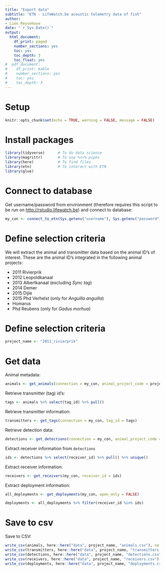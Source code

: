 ```yaml
---
title: "Export data"
subtitle: "ETN - LifeWatch.be acoustic telemetry data of fish"
author:
- Lien Reysehove
date: "`r Sys.Date()`"
output:
  html_document:
    df_print: paged
    number_sections: yes
    toc: yes
    toc_depth: 3
    toc_float: yes
#  pdf_document:
#    df_print: kable
#    number_sections: yes
#    toc: yes
#    toc_depth: 3
---
```


# Setup 

```r
knitr::opts_chunk$set(echo = TRUE, warning = FALSE, message = FALSE)
```

# Install packages

```r
library(tidyverse)      # To do data science
library(magrittr)       # To use %<>% pipes
library(here)           # To find files
library(etn)            # To interact with ETN
library(glue)
```

# Connect to database

Get username/password from environment (therefore requires this script to be run on <http://rstudio.lifewatch.be>) and connect to database:

```r
my_con <- connect_to_etn(Sys.getenv("username"), Sys.getenv("password"))
```

# Define selection criteria

We will extract the animal and transmitter data based on the animal ID's of interest. These are the animal ID's integrated in the following animal projects:

- 2011 Rivierprik
- 2012 Leopoldkanaal
- 2013 Albertkanaal (excluding _Sync tag_)
- 2014 Demer
- 2015 Dijle
- 2015 Phd Verhelst (only for _Anguilla anguilla_)
- Homarus
- Phd Reubens (only for _Gadus morhua_)

# Define selection criteria

```r
project_name <- "2011_rivierprik"
```


# Get data

Animal metadata:

```r
animals <- get_animals(connection = my_con, animal_project_code = project_name)
```

Retrieve transmitter (tag) id's:

```r
tags <- animals %>% select(tag_id) %>% pull()
```

Retrieve transmitter information:

```r
transmitters <- get_tags(connection = my_con, tag_id = tags)
```

Retrieve detection data:

```r
detections <- get_detections(connection = my_con, animal_project_code = project_name, limit = FALSE)
```

Extract receiver information from `detections`

```r
ids <- detections %>% select(receiver_id) %>% pull() %>% unique()
```

Extract receiver information:

```r
receivers <- get_receivers(my_con, receiver_id = ids)
```

Extract deployment information:

```r
all_deployments <- get_deployments(my_con, open_only = FALSE)
```

```r
deployments <- all_deployments %>% filter(receiver_id %in% ids)
```

# Save to csv

Save to CSV:

```r
write_csv(animals, here::here("data", project_name, "animals.csv"), na = "")
write_csv(transmitters, here::here("data", project_name, "transmitters.csv"), na = "")
write_csv(detections, here::here("data", project_name, "detections.csv"), na = "")
write_csv(receivers, here::here("data", project_name, "receivers.csv"), na = "")
write_csv(deployments, here::here("data", project_name, "deployments.csv"), na = "")
```




